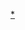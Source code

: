{{Navbox
| name = MANPA
| title= <span style="color: #000000;">{{link-ja|MANPA|MANPA|MONDAY PARK→MANPA}}</span>（[[讀賣電視台|<span style="color: #000000;">讀賣電視台</span>]]（含{{link-ja|讀賣電視台Enterprise|読売テレビエンタープライズ|關聯子公司}}）製作新動畫作品）
| bodyclass = hlist hlist-pipe
| titlestyle = background-color: #ffff00; color: #000000;
| group1=第1部
| groupstyle = background-color: #ffff00;
| list1=
* [[結界師]]<sup>1</sup>
* [[07-GHOST]]
* [[犬夜叉|犬夜叉 完結篇]]
* [[迷糊餐廳|WORKING!!]]
* [[妖怪少爺|-{zh-cn:滑头鬼之孙;zh-tw:妖怪少爺;zh-hk:百鬼小當家;}-]]<sup>2</sup>
* [[Dragon Crisis!|-{zh-cn:Dragon Crisis!;zh-tw:Dragon Crisis ～龍之界點～;zh-hk:Dragon Crisis!;}-]]<sup>3、4</sup>
* [[花開物語]]<sup>4</sup>
* [[迷糊餐廳|WORKING'!!]]<sup>5</sup>
* [[輪迴的拉格朗日]]<sup>3</sup>
* [[緋色的碎片]]
* [[輪迴的拉格朗日|輪迴的拉格朗日 season2]]<sup>3</sup>
* [[緋色的碎片|緋色的碎片 第二章]]
* [[LoveLive! (動畫)|LoveLive！]]<sup>6</sup>
* [[翠星上的加爾岡緹亞]]<sup>5</sup>
* [[黏黏糊糊角質君]]
* [[信長之槍]]<sup>3</sup>
* [[極黑的布倫希爾德]]<sup>3</sup>
* [[人生 (輕小說)|人生諮詢電視動畫「人生」]]<sup>3</sup>
* [[狼少女和黑王子]]<sup>3</sup>
* [[夜晚的小雙俠]]<sup>3</sup>
* [[迷糊餐廳|WORKING!!!]]
* [[虹色時光]]
* [[天真與閃電]]<sup>12</sup>
* {{link-ja|TRICKSTER -來自江戶川亂步「少年偵探團」-|TRICKSTER -江戸川乱歩「少年探偵団」より-}}<sup>12</sup>
* [[前進吧！登山少女|前進吧！登山少女 Third Season]]<sup>5、8</sup>
|group2 = 第2部
|list2 =
* [[無敵看板娘]]
* [[乃木坂春香的秘密]]
* [[鋼鐵新娘]]
* [[GA 藝術科美術設計班|-{zh-cn:GA 艺术科美术设计班; zh-tw:GA 藝術科美術設計班; zh-hk:GA 藝術科;}-]]
* [[乃木坂春香的秘密|乃木坂春香的秘密 Purezza♪]]<sup>7</sup>
* [[搞笑漫畫日和|搞笑漫畫日和+]]<sup>4</sup>
* {{link-ja|和殿下同在一起|殿といっしょ}}
* {{link-ja|動物小戰士|たちゅまる劇場|動物小戰士劇場→動物小戰士}}
* {{link-ja|和殿下同在一起|殿といっしょ|和殿下同在一起 ～眼罩的野心～}}
* [[妖怪少爺|-{zh-cn:滑头鬼之孙;zh-tw:妖怪少爺;zh-hk:百鬼小當家;}- ～千年魔京～]]<sup>2</sup>
* [[ZETMAN]]
* [[WORKING!! (網絡漫畫)|WWW.WORKING!!]]
| group3 = 第3部
| list3 = 
* [[我要成為世界最強偶像]]<sup>5、7、8</sup>
* [[ElDLIVE宇宙警探]]<sup>5</sup>
* [[Infini-T Force]]<sup>9</sup>
| group4 = 第4部
| list4 = [[不愉快的妖怪庵]]<sup>5、7</sup>
| group5 = 相關作品
| list5 = 
* {{link-ja|青春餐桌|セイシュンの食卓}}
* {{link-ja|陽光伴我行。|まっすぐにいこう。}}
* [[天使心 (北條司)|天使心]]
* [[CHAOS;HEAD]]<sup>5、10</sup>
* [[庭球社]]系列<sup>6、11</sup>
* [[有頂天家族]]<sup>11</sup>
* [[魔法少女大戰]]<sup>6、9</sup>
* [[抓狂一族|元氣！抓狂一族]]<sup>6、11</sup>
* [[前進吧！登山少女|前進吧！登山少女 Second Season]]<sup>5、8、11</sup>
* [[吸血鬼僕人]]<sup>5、11</sup>
* [[半獸人的煩惱]]<sup>5、10</sup>
* [[伊藤潤二驚選集]]<sup>5、10</sup>
* [[冷然之天秤]]<sup>5、11</sup>
| group6 = 相關人物
| list6 =
* [[諏訪道彥]]
* {{link-ja|齋藤朋之|斎藤朋之}}
* 北田修一
| group7 = 相關項目
| list7 =
* [[日本電視台動畫]]
* [[UHF動畫列表]]
* {{link-ja|日本電視台深夜動畫時段|日本テレビの深夜アニメ枠}}
* {{link-ja|我喜歡動畫！|アニメだいすき!}}
* {{link-ja|讀賣電視台Enterprise|読売テレビエンタープライズ}}
* [[Animax]]
* [[ANIME SOLS]]
|belowstyle=background:#ffff00
|below=
* 1: 從星期一19時00分時段移動
* 2: 與[[日本BS放送|BS11]]共同製作
* 3: 與YTE共同製作
* 4: [[Kids Station]]共同製作
* 5: YTE單獨製作
* 6: YTE協力
* 7: 與[[AT-X]]共同製作
* 8: 與[[大阪放送]]共同製作
* 9: [[日本電視台|NTV]]、[[札幌電視台|STV]]、[[宮城電視台|MMT]]、[[靜岡第一電視台|SDT]]、[[中京電視台|CTV]]、[[廣島電視台|HTV]]、[[福岡放送|FBS]]共同製作
* 10: 在近畿圈的讀賣電視台未播出
* 11: 在近畿圈的[[全國獨立放送協議會|獨立局]]播出
* 12: 「{{lang|ja|{{link-ja|あにめのめ|あにめのめ}}}}」時段播出作品
}}<noinclude>
{{DEFAULTSORT:MANPA}}
[[Category:讀賣電視台製作動畫|*]]
[[Category:日本電視動畫時段模板|{{PAGENAME}}]]
</noinclude>